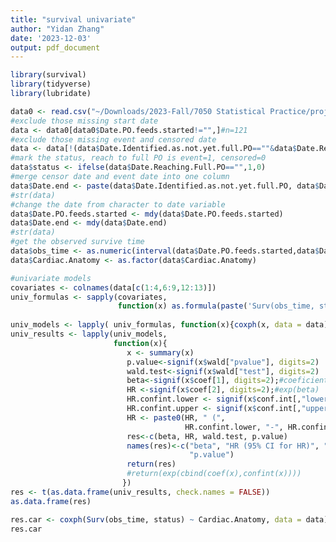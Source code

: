 ```yaml
---
title: "survival univariate"
author: "Yidan Zhang"
date: '2023-12-03'
output: pdf_document
---
```


```r
library(survival)
library(tidyverse)
library(lubridate)
```


```r
data0 <- read.csv("~/Downloads/2023-Fall/7050 Statistical Practice/project collaborative/NNNS_score_data.csv", header=TRUE)#n=129
#exclude those missing start date 
data <- data0[data0$Date.PO.feeds.started!="",]#n=121
#exclude those missing event and censored date
data <- data[!(data$Date.Identified.as.not.yet.full.PO==""&data$Date.Reaching.Full.PO==""),]#n=118
#mark the status, reach to full PO is event=1, censored=0
data$status <- ifelse(data$Date.Reaching.Full.PO=="",1,0)
#merge censor date and event date into one column
data$Date.end <- paste(data$Date.Identified.as.not.yet.full.PO, data$Date.Reaching.Full.PO)
#str(data)
#change the date from character to date variable
data$Date.PO.feeds.started <- mdy(data$Date.PO.feeds.started)
data$Date.end <- mdy(data$Date.end)
#str(data)
#get the observed survive time
data$obs_time <- as.numeric(interval(data$Date.PO.feeds.started,data$Date.end),"days")
data$Cardiac.Anatomy <- as.factor(data$Cardiac.Anatomy)
```

```r
#univariate models
covariates <- colnames(data[c(1:4,6:9,12:13)])
univ_formulas <- sapply(covariates,
                        function(x) as.formula(paste('Surv(obs_time, status)~', x)))
                        
univ_models <- lapply( univ_formulas, function(x){coxph(x, data = data)})
univ_results <- lapply(univ_models,
                       function(x){ 
                          x <- summary(x)
                          p.value<-signif(x$wald["pvalue"], digits=2)
                          wald.test<-signif(x$wald["test"], digits=2)
                          beta<-signif(x$coef[1], digits=2);#coeficient beta
                          HR <-signif(x$coef[2], digits=2);#exp(beta)
                          HR.confint.lower <- signif(x$conf.int[,"lower .95"], 2)
                          HR.confint.upper <- signif(x$conf.int[,"upper .95"],2)
                          HR <- paste0(HR, " (", 
                                       HR.confint.lower, "-", HR.confint.upper, ")")
                          res<-c(beta, HR, wald.test, p.value)
                          names(res)<-c("beta", "HR (95% CI for HR)", "wald.test", 
                                        "p.value")
                          return(res)
                          #return(exp(cbind(coef(x),confint(x))))
                         })
res <- t(as.data.frame(univ_results, check.names = FALSE))
as.data.frame(res)

res.car <- coxph(Surv(obs_time, status) ~ Cardiac.Anatomy, data = data)
res.car
```

